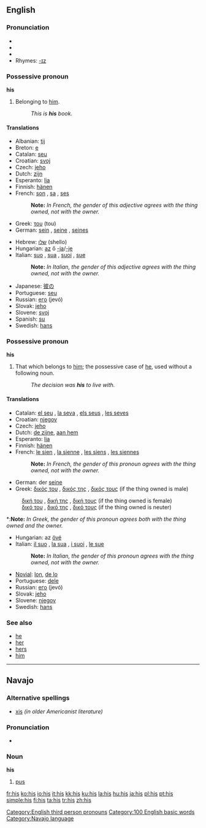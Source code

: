 {{see|His}}

==English==

{{rank|that|was|he|10|his|with|is|it}}

===Pronunciation===
*{{SAMPA|/hIz/}}
*{{IPA|/hɪz/}}
*{{audio|en-us-his.ogg|Audio (US)}}
*Rhymes: [[Rhymes:English:-ɪz|-ɪz]]

===Possessive pronoun===
'''his'''

# {{italbrac|attributive}} Belonging to [[him]].
#:''This is '''his''' book.''

====Translations====
{{trans-top}}
*Albanian: [[tij]]
*Breton: [[e]]
*Catalan: [[seu]]
*Croatian: [[svoj]]
*Czech: [[jeho#Czech|jeho]]
*Dutch: [[zijn]] {{m}}
*Esperanto: [[lia]]
*Finnish: [[hänen]]
*French: [[son]] {{m}}, [[sa]] {{f}}, [[ses]] {{p}}
*:'''Note:''' ''In French, the gender of this adjective agrees with the thing owned, not with the owner.''
*Greek: [[του]] (tou) {{m}}
*German: [[sein]] {{m}}, [[seine]] {{f}}, [[seines]] {{n}}
{{trans-mid}}
*Hebrew: [[שלו]] (shello)
*Hungarian: [[az]] ő [[-ja]]/[[-je]]
*Italian: [[suo]] {{m}}, [[sua]] {{f}}, [[suoi]] {{p}}, [[sue]] {{f}} {{p}}
*:'''Note:''' ''In Italian, the gender of this adjective agrees with the thing owned, not with the owner.''
*Japanese: [[彼の]]
*Portuguese: [[seu]]
*Russian: [[его]] (jevó)
*Slovak: [[jeho#Slovak|jeho]]
*Slovene: [[svoj]]
*Spanish: [[su]]
*Swedish: [[hans]]
{{trans-bottom}}

===Possessive pronoun===
'''his'''

#That which belongs to [[him]]; the possessive case of [[he]], used without a following noun.
#: ''The decision was '''his''' to live with.''

====Translations====
{{trans-top}}
*Catalan: [[el seu]] {{m}}, [[la seva]] {{f}}, [[els seus]] {{p}}, [[les seves]] {{f}} {{p}}
*Croatian: [[njegov]]
*Czech: [[jeho#Czech|jeho]]
*Dutch: [[de zijne]], [[aan hem]]
*Esperanto: [[lia]]
*Finnish: [[hänen]]
*French: [[le sien]] {{m}}, [[la sienne]] {{f}}, [[les siens]] {{p}}, [[les siennes]] {{f}} {{p}}
*:'''Note:''' ''In French, the gender of this pronoun agrees with the thing owned, not with the owner.''
*German: der [[seine]]
*Greek: [[δικός του]] {{m}}, [[δικός της]] {{f}}, [[δικός τους]] {{p}} (if the thing owned is male)
:[[δική του]] {{m}}, [[δική της]] {{f}}, [[δική τους]] {{p}} (if the thing owned is female)
:[[δικό του]] {{m}}, [[δικό της]] {{f}}, [[δικό τους]] {{p}} (if the thing owned is neuter)
*:'''Note:''' ''In Greek, the gender of this pronoun agrees both with the thing owned and the owner.''
{{trans-mid}}
*Hungarian: az [[övé]]
*Italian: [[il suo]] {{m}}, [[la sua]] {{f}}, [[i suoi]] {{p}}, [[le sue]] {{f}} {{p}}
*:'''Note:''' ''In Italian, the gender of this pronoun agrees with the thing owned, not with the owner.''
*[[Novial]]: [[lon]], [[de lo]]
*Portuguese: [[dele]]
*Russian: [[его]] (jevó)
*Slovak: [[jeho#Slovak|jeho]]
*Slovene: [[njegov]]
*Swedish: [[hans]]
{{trans-bottom}}

===See also===
*[[he]]
*[[her]]
*[[hers]]
*[[him]]

[[Category:English third person pronouns]]
[[Category:100 English basic words]]

----

==Navajo==

===Alternative spellings===
*[[xis]] ''(in older Americanist literature)''

===Pronunciation===
*{{IPA|[xɪ̀s]}}

===Noun===
'''his'''

#[[pus]]

[[Category:Navajo language]]

[[fr:his]]
[[ko:his]]
[[io:his]]
[[it:his]]
[[kk:his]]
[[ku:his]]
[[la:his]]
[[hu:his]]
[[ja:his]]
[[pl:his]]
[[pt:his]]
[[simple:his]]
[[fi:his]]
[[ta:his]]
[[tr:his]]
[[zh:his]]